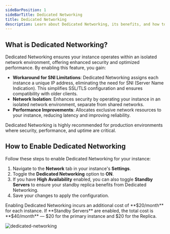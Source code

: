 ```yaml
---
sideBarPosition: 1
sideBarTitle: Dedicated Networking
title: Dedicated Networking
description: Learn about Dedicated Networking, its benefits, and how to enable it for your Tembo instance.
---
```



## What is Dedicated Networking?

Dedicated Networking ensures your instance operates within an isolated network environment, offering enhanced security and optimized performance. By enabling this feature, you gain:

- **Workaround for SNI Limitations**: Dedicated Networking assigns each instance a unique IP address, eliminating the need for SNI (Server Name Indication). This simplifies SSL/TLS configuration and ensures compatibility with older clients.
- **Network Isolation**: Enhances security by operating your instance in an isolated network environment, separate from shared networks.
- **Performance Improvements**: Allocates exclusive network resources to your instance, reducing latency and improving reliability.

<Callout variant='info'>
  Dedicated Networking is highly recommended for production environments where security, performance, and uptime are critical.
</Callout>

## How to Enable Dedicated Networking

Follow these steps to enable Dedicated Networking for your instance:

1. Navigate to the **Network** tab in your instance's **Settings**.
2. Toggle the **Dedicated Networking** option to **ON**.
3. If you have **High Availability** enabled, you can also toggle **Standby Servers** to ensure your standby replica benefits from Dedicated Networking.
4. Save your changes to apply the configuration.

<Callout variant='warning'>
  Enabling Dedicated Networking incurs an additional cost of **$20/month** for each instance. If **Standby Servers** are enabled, the total cost is **$40/month** — $20 for the primary instance and $20 for the Replica.
</Callout>

![dedicated-networking](./dedicated-networking.png)
